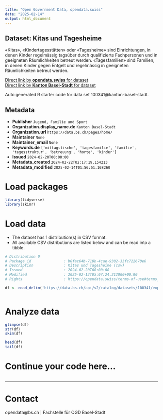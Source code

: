 ```yaml
---
title: "Open Government Data, opendata.swiss"
date: "2025-02-14"
output: html_document
---
```


## Dataset: Kitas und Tagesheime

«Kitas», «Kindertagesstätten» oder «Tagesheime» sind Einrichtungen, in denen Kinder regelmässig tagsüber durch qualifizierte Fachpersonen und in geeigneten Räumlichkeiten betreut werden.
«Tagesfamilien» sind Familien, in denen Kinder gegen Entgelt und regelmässig in geeigneten Räumlichkeiten betreut werden.

[Direct link by **opendata.swiss** for dataset](https://opendata.swiss/de/dataset/kitas-und-tagesheime)<br>
[Direct link by **Kanton Basel-Stadt** for dataset](https://data.bs.ch/explore/dataset/100341/)

Auto generated R starter code for data set 100341@kanton-basel-stadt.

## Metadata

- **Publisher** `Jugend, Familie und Sport`
- **Organization.display_name.de** `Kanton Basel-Stadt`
- **Organization.url** `https://data.bs.ch/pages/home/`
- **Maintainer** `None`
- **Maintainer_email** `None`
- **Keywords.de** `['mittagstische', 'tagesfamilie', 'familie', 'tagesstruktur', 'betreuung', 'horte', 'kinder']`
- **Issued** `2024-02-20T00:00:00`
- **Metadata_created** `2024-02-22T02:17:19.154213`
- **Metadata_modified** `2025-02-14T01:56:51.168260`


# Load packages

```r

library(tidyverse)
library(skimr)

```

# Load data

-   The dataset has 1 distribution(s) in CSV format.
-   All available CSV distributions are listed below and can be read into a tibble.

```r

# Distribution 0
# Package_id               : b0fac64b-718b-4cae-9302-33fc722670e6
# Description              : Kitas und Tagesheime (csv)
# Issued                   : 2024-02-20T00:00:00
# Modified                 : 2025-02-13T05:07:24.212000+00:00
# Rights                   : https://opendata.swiss/terms-of-use#terms_by

df <- read_delim('https://data.bs.ch/api/v2/catalog/datasets/100341/exports/csv?use_labels=true')



```

# Analyze data

```r

glimpse(df)
str(df)
skim(df)

head(df)
tail(df)

```

# Continue your code here...

```r

```

------------------------------------------------------------------------

# Contact

opendata@bs.ch | Fachstelle für OGD Basel-Stadt
